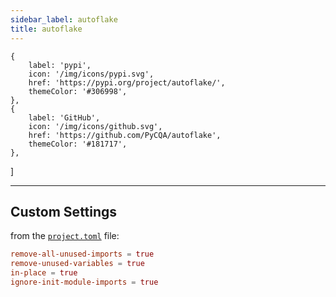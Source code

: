 ```yaml
---
sidebar_label: autoflake
title: autoflake
---
```



    {
        label: 'pypi',
        icon: '/img/icons/pypi.svg',
        href: 'https://pypi.org/project/autoflake/',
        themeColor: '#306998',
    },
    {
        label: 'GitHub',
        icon: '/img/icons/github.svg',
        href: 'https://github.com/PyCQA/autoflake',
        themeColor: '#181717',
    },
]

<ToolLinks links={links} />

---

## Custom Settings

from the [`project.toml`](https://github.com/wyattowalsh/macaron/\{\{cookiecutter.project_slug\}\}/project.toml) file:

```toml
remove-all-unused-imports = true
remove-unused-variables = true
in-place = true
ignore-init-module-imports = true
```
